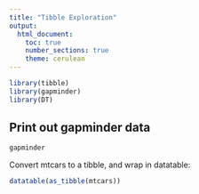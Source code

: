 ```yaml
---
title: "Tibble Exploration"
output: 
  html_document:
    toc: true
    number_sections: true
    theme: cerulean
---
```

```r
library(tibble)
library(gapminder)
library(DT)
```

## Print out gapminder data

```r
gapminder
```

<!--This is a comment-->

Convert mtcars to a tibble, and wrap in datatable:

```r
datatable(as_tibble(mtcars))
```


